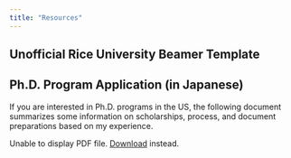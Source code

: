 ```yaml
---
title: "Resources"
---
```


## Unofficial Rice University Beamer Template


## Ph.D. Program Application (in Japanese)

<html>
  <body>
  <p>If you are interested in Ph.D. programs in the US, the following document summarizes some information on scholarships, process, and document preparations based on my experience.</p>
    <object data="RyugakuTips.pdf" type="application/pdf" width="85%" height="650px">
      <p>Unable to display PDF file. <a href="RyugakuTips.pdf">Download</a> instead.</p>
    </object>
  </body>
</html>

